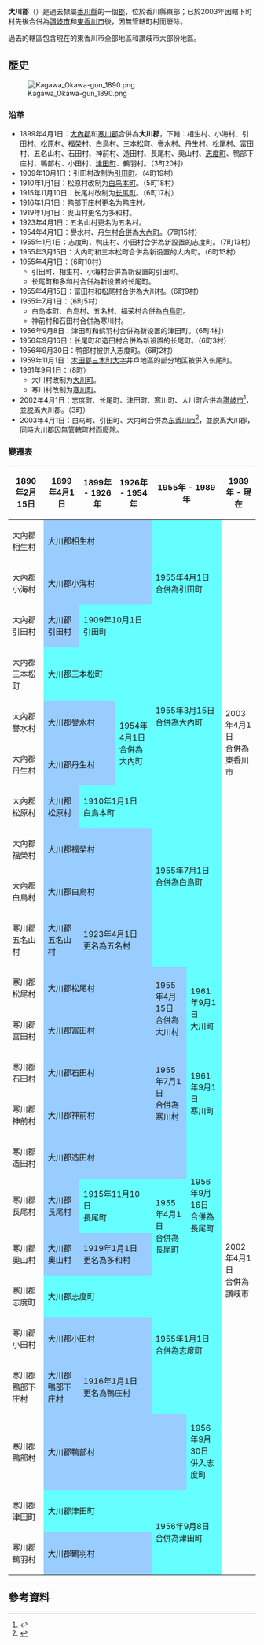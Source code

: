 {{日本郡 (廢除)
| 郡 = 大川郡
| 日文原名 = 大川郡
| 平假名 = おおかわぐん
| 羅馬字拼音 = Ōkawa-gun
| 地圖= 
| 廢除時間 = 2003年4月1日
| 廢除理由 = 无管辖町村
| 廢除時處置 = 
| 現在郡 =  东香川市
| 都道府縣 = 香川县
| 編號 = 
| 町 = 3
| 村 = 
| 經度 = 
| 緯度 = 
| 註記 = 
|}}
'''大川郡'''（{{jpn|j=大川郡|hg=おおかわぐん|rm=Ōkawa gun|f=y}}）是過去隸屬[[香川縣|香川縣]]的一個[[郡|郡]]，位於香川縣東部；已於2003年因轄下町村先後合併為[[讚岐市|讚岐市]]和[[東香川市|東香川市]]後，因無管轄町村而廢除。

過去的轄區包含現在的東香川市全部地區和讚岐市大部份地區。

==歷史==
[[File:Kagawa_Okawa-gun_1890.png|thumb]]

===沿革===
* 1899年4月1日：[[大內郡|大內郡]]和[[寒川郡_(香川縣)|寒川郡]]合併為'''大川郡'''，下轄：相生村、小海村、引田村、松原村、福榮村、白鳥村、[[三本松町|三本松町]]、譽水村、丹生村、松尾村、富田村、五名山村、石田村、神前村、造田村、長尾村、奧山村、[[志度町|志度町]]、鴨部下庄村、鴨部村、小田村、[[津田町_(香川縣)|津田町]]、鶴羽村。（3町20村）
* 1909年10月1日：引田村改制为[[引田町|引田町]]。（4町19村）
* 1910年1月1日：松原村改制为[[白鸟本町|白鸟本町]]。（5町18村）
* 1915年11月10日：长尾村改制为[[长尾町|长尾町]]。（6町17村）
* 1916年1月1日：鸭部下庄村更名为鸭庄村。
* 1919年1月1日：奧山村更名为多和村。
* 1923年4月1日：五名山村更名为五名村。
* 1954年4月1日：譽水村、丹生村[[市町村合併|合併]]為[[大內町|大內町]]。（7町15村）
* 1955年1月1日：志度町、鸭庄村、小田村合併為新設置的志度町。（7町13村）
* 1955年3月15日：大内町和三本松町合併為新设置的大内町。（6町13村）
* 1955年4月1日：（6町10村）
** 引田町、相生村、小海村合併為新设置的引田町。
** 长尾町和多和村合併為新设置的长尾町。
* 1955年4月15日：富田村和松尾村合併為大川村。（6町9村）
* 1955年7月1日：（6町5村）
** 白鸟本町、白鸟村、五名村、福荣村合併為[[白鳥町_(香川縣)|白鳥町]]。
** 神前村和石田村合併為寒川村。
* 1956年9月8日：津田町和鹤羽村合併為新设置的津田町。（6町4村）
* 1956年9月16日：长尾町和造田村合併為新设置的长尾町。（6町3村）
* 1956年9月30日：鸭部村被併入志度町。（6町2村）
* 1959年11月1日：[[木田郡|木田郡]][[三木町|三木町]][[大字|大字]]井戶地區的部分地区被併入长尾町。
* 1961年9月1日：（8町）
** 大川村改制为[[大川町_(香川縣)|大川町]]。
** 寒川村改制为[[寒川町_(香川縣)|寒川町]]。
* 2002年4月1日：志度町、长尾町、津田町、寒川町、大川町合併為[[讚岐市|讚岐市]]<ref>{{cite web| title=さぬき市の概要| url=http://www.city.sanuki.kagawa.jp/profile/outline/history.html| publisher=讚歧市政府| accessdate=2012-10-01| language=ja| archive-date=2011-08-08| archive-url=https://web.archive.org/web/20110808023639/http://www.city.sanuki.kagawa.jp/profile/outline/history.html| dead-url=no}}</ref>，並脱离大川郡。（3町）
* 2003年4月1日：白鸟町、引田町、大内町合併為[[东香川市|东香川市]]<ref>{{cite web| title=東かがわ市概要| url=http://www.higashikagawa.jp/itwinfo/i658/| publisher=東香川市政府| accessdate=2012-10-23| language=ja| archive-date=2012-07-13| archive-url=https://web.archive.org/web/20120713061840/http://www.higashikagawa.jp/itwinfo/i658/| dead-url=no}}</ref>，並脱离大川郡，同時大川郡因無管轄町村而廢除。

===變遷表===
{| class="wikitable" style="font-size:small"
! 1890年2月15日
! 1899年4月1日
! 1899年 - 1926年
! 1926年 - 1954年
! colspan=2 | 1955年 - 1989年
! 1989年 - 現在
! 現在
|-
| 大內郡相生村
| colspan=3 style="background-color:#9cf;" | 大川郡相生村
| rowspan=3 colspan=2 style="background-color:#6ff;" | 1955年4月1日<br>合併為引田町
| rowspan=10 colspan=2 | 2003年4月1日<br>合併為東香川市
|-
| 大內郡小海村
| colspan=3 style="background-color:#9cf;" | 大川郡小海村
|-
| 大內郡引田村
| style="background-color:#9cf;" | 大川郡引田村
| colspan=2 style="background-color:#6ff;" | 1909年10月1日<br>引田町
|-
| 大內郡三本松町
| colspan=3 style="background-color:#6ff;" | 大川郡三本松町
| rowspan=3 colspan=2 style="background-color:#6ff;" | 1955年3月15日<br>合併為大內町
|-
| 大內郡譽水村
| colspan=2 style="background-color:#9cf;" | 大川郡譽水村
| rowspan=2 style="background-color:#6ff;" | 1954年4月1日<br>合併為大內町
|-
| 大內郡丹生村
| colspan=2 style="background-color:#9cf;" | 大川郡丹生村
|-
| 大內郡松原村
| style="background-color:#9cf;" | 大川郡松原村
| colspan=2 style="background-color:#6ff;" | 1910年1月1日<br>白鳥本町
| rowspan=4 colspan=2 style="background-color:#6ff;" | 1955年7月1日<br>合併為白鳥町
|-
| 大內郡福榮村
| colspan=3 style="background-color:#9cf;" | 大川郡福榮村
|-
| 大內郡白鳥村
| colspan=3 style="background-color:#9cf;" | 大川郡白鳥村
|-
| 寒川郡五名山村
| style="background-color:#9cf;" | 大川郡五名山村
| colspan=2 style="background-color:#9cf;" | 1923年4月1日<br>更名為五名村
|-
| 寒川郡松尾村
| colspan=3 style="background-color:#9cf;" | 大川郡松尾村
| rowspan=2 style="background-color:#9cf;" | 1955年4月15日<br>合併為大川村
| rowspan=2 style="background-color:#6ff;" | 1961年9月1日<br>大川町
| rowspan=13 colspan=2 | 2002年4月1日<br>合併為讚岐市
|-
| 寒川郡富田村
| colspan=3 style="background-color:#9cf;" | 大川郡富田村
|-
| 寒川郡石田村
| colspan=3 style="background-color:#9cf;" | 大川郡石田村
| rowspan=2 style="background-color:#9cf;" | 1955年7月1日<br>合併為寒川村
| rowspan=2 style="background-color:#6ff;" | 1961年9月1日<br>寒川町
|-
| 寒川郡神前村
| colspan=3 style="background-color:#9cf;" | 大川郡神前村
|-
| 寒川郡造田村
| colspan=4 style="background-color:#9cf;" | 大川郡造田村
| rowspan=3 style="background-color:#6ff;" | 1956年9月16日<br>合併為長尾町
|-
| 寒川郡長尾村
| style="background-color:#9cf;" | 大川郡長尾村
| colspan=2 style="background-color:#6ff;" | 1915年11月10日<br>長尾町
| rowspan=2 style="background-color:#6ff;" | 1955年4月1日<br>合併為長尾町
|-
| 寒川郡奧山村
| style="background-color:#9cf;" | 大川郡奧山村
| colspan=2 style="background-color:#9cf;" | 1919年1月1日<br>更名為多和村
|-
| 寒川郡志度町
| colspan=3 style="background-color:#6ff;" | 大川郡志度町
| rowspan=3 colspan=2 style="background-color:#6ff;" | 1955年1月1日<br>合併為志度町
|-
| 寒川郡小田村
| colspan=3 style="background-color:#9cf;" | 大川郡小田村
|-
| 寒川郡鴨部下庄村
| style="background-color:#9cf;" | 大川郡鴨部下庄村
| colspan=2 style="background-color:#9cf;" | 1916年1月1日<br>更名為鴨庄村
|-
| 寒川郡鴨部村
| colspan=4 style="background-color:#9cf;" | 大川郡鴨部村
| style="background-color:#6ff;" | 1956年9月30日<br>併入志度町
|-
| 寒川郡津田町
| colspan=3 style="background-color:#6ff;" | 大川郡津田町
| rowspan=2 colspan=2 style="background-color:#6ff;" | 1956年9月8日<br>合併為津田町
|-
| 寒川郡鶴羽村
| colspan=3 style="background-color:#9cf;" | 大川郡鶴羽村
|}

==參考資料==
{{reflist}}

{{香川县}}